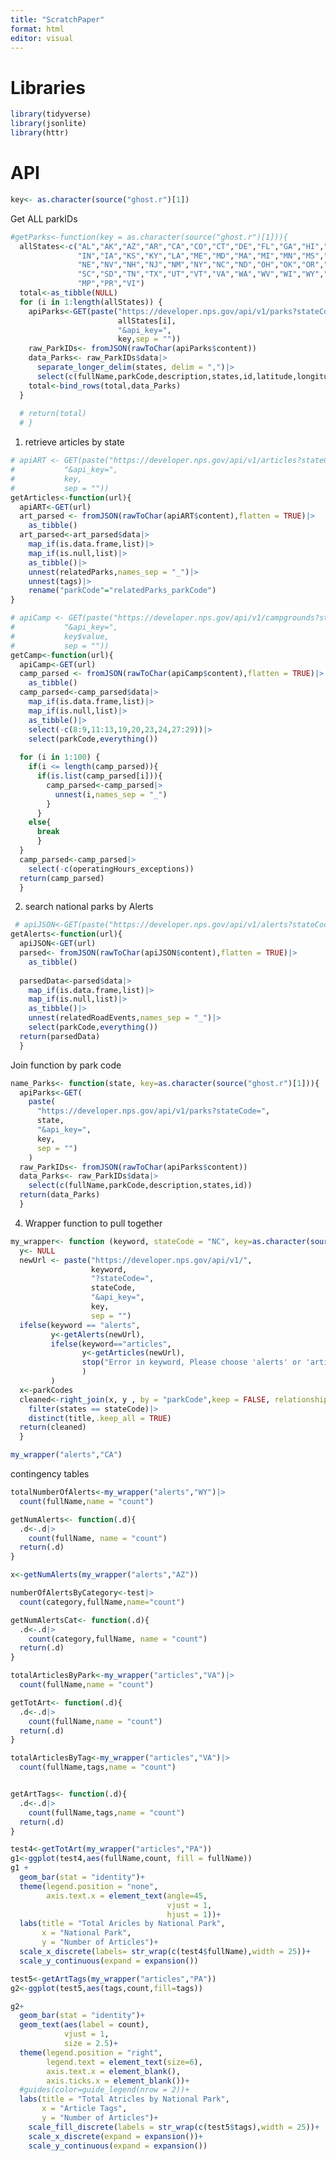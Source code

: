 ```yaml
---
title: "ScratchPaper"
format: html
editor: visual
---
```


# Libraries
```r
library(tidyverse)
library(jsonlite)
library(httr)
```

# API

```r
key<- as.character(source("ghost.r")[1])
```


Get ALL parkIDs

```r
#getParks<-function(key = as.character(source("ghost.r")[1])){
  allStates<-c("AL","AK","AZ","AR","CA","CO","CT","DE","FL","GA","HI","ID","IL",
               "IN","IA","KS","KY","LA","ME","MD","MA","MI","MN","MS","MO","MT",
               "NE","NV","NH","NJ","NM","NY","NC","ND","OH","OK","OR","PA","RI",
               "SC","SD","TN","TX","UT","VT","VA","WA","WV","WI","WY","DC","GU",
               "MP","PR","VI")
  total<-as_tibble(NULL)
  for (i in 1:length(allStates)) {
    apiParks<-GET(paste("https://developer.nps.gov/api/v1/parks?stateCode=",
                        allStates[i],
                        "&api_key=",
                        key,sep = ""))
    raw_ParkIDs<- fromJSON(rawToChar(apiParks$content))
    data_Parks<- raw_ParkIDs$data|>
      separate_longer_delim(states, delim = ",")|>
      select(c(fullName,parkCode,description,states,id,latitude,longitude))
    total<-bind_rows(total,data_Parks)
  }
  
  # return(total)
  # }
```

1. retrieve articles by state 

```r
# apiART <- GET(paste("https://developer.nps.gov/api/v1/articles?stateCode=AZ",
#           "&api_key=",
#           key,
#           sep = ""))
getArticles<-function(url){
  apiART<-GET(url)
  art_parsed <- fromJSON(rawToChar(apiART$content),flatten = TRUE)|>
    as_tibble()
  art_parsed<-art_parsed$data|>
    map_if(is.data.frame,list)|>
    map_if(is.null,list)|>
    as_tibble()|>
    unnest(relatedParks,names_sep = "_")|>
    unnest(tags)|>
    rename("parkCode"="relatedParks_parkCode")
}
```


```r
# apiCamp <- GET(paste("https://developer.nps.gov/api/v1/campgrounds?stateCode=WY",
#           "&api_key=",
#           key$value,
#           sep = ""))
getCamp<-function(url){
  apiCamp<-GET(url)
  camp_parsed <- fromJSON(rawToChar(apiCamp$content),flatten = TRUE)|>
    as_tibble()
  camp_parsed<-camp_parsed$data|>
    map_if(is.data.frame,list)|>
    map_if(is.null,list)|>
    as_tibble()|>
    select(-c(8:9,11:13,19,20,23,24,27:29))|>
    select(parkCode,everything())
  
  for (i in 1:100) {
    if(i <= length(camp_parsed)){
      if(is.list(camp_parsed[i])){
        camp_parsed<-camp_parsed|>
          unnest(i,names_sep = "_")
        }
      }
    else{
      break
      }
  }
  camp_parsed<-camp_parsed|>
    select(-c(operatingHours_exceptions))
  return(camp_parsed)
  }

```



2. search national parks by Alerts

```r

 # apiJSON<-GET(paste("https://developer.nps.gov/api/v1/alerts?stateCode=NC&api_key=",key$value,sep = ""))
getAlerts<-function(url){
  apiJSON<-GET(url)
  parsed<- fromJSON(rawToChar(apiJSON$content),flatten = TRUE)|>
    as_tibble()
  
  parsedData<-parsed$data|>
    map_if(is.data.frame,list)|>
    map_if(is.null,list)|>
    as_tibble()|>
    unnest(relatedRoadEvents,names_sep = "_")|>
    select(parkCode,everything())
  return(parsedData)
  }
```





Join function by park code

```r
name_Parks<- function(state, key=as.character(source("ghost.r")[1])){
  apiParks<-GET(
    paste(
      "https://developer.nps.gov/api/v1/parks?stateCode=",
      state,
      "&api_key=",
      key,
      sep = "")
    )
  raw_ParkIDs<- fromJSON(rawToChar(apiParks$content))
  data_Parks<- raw_ParkIDs$data|>
    select(c(fullName,parkCode,description,states,id))
  return(data_Parks)
  }
```

4. Wrapper function to pull together
```r
my_wrapper<- function (keyword, stateCode = "NC", key=as.character(source("ghost.r")[1]),parkCodes=total){
  y<- NULL
  newUrl <- paste("https://developer.nps.gov/api/v1/",
                  keyword,
                  "?stateCode=",
                  stateCode,
                  "&api_key=",
                  key,
                  sep = "")
  ifelse(keyword == "alerts",
         y<-getAlerts(newUrl),
         ifelse(keyword=="articles",
                y<-getArticles(newUrl),
                stop("Error in keyword, Please choose 'alerts' or 'articles'")
                )
         )
  x<-parkCodes
  cleaned<-right_join(x, y , by = "parkCode",keep = FALSE, relationship = "many-to-many")|>
    filter(states == stateCode)|>
    distinct(title,.keep_all = TRUE)
  return(cleaned)
  }
```

```r
my_wrapper("alerts","CA")
```

contingency tables

```r
totalNumberOfAlerts<-my_wrapper("alerts","WY")|>
  count(fullName,name = "count")

getNumAlerts<- function(.d){
  .d<-.d|>
    count(fullName, name = "count")
  return(.d)
}

x<-getNumAlerts(my_wrapper("alerts","AZ"))

numberOfAlertsByCategory<-test|>
  count(category,fullName,name="count")

getNumAlertsCat<- function(.d){
  .d<-.d|>
    count(category,fullName, name = "count")
  return(.d)
}

totalArticlesByPark<-my_wrapper("articles","VA")|>
  count(fullName,name = "count")

getTotArt<- function(.d){
  .d<-.d|>
    count(fullName,name = "count")
  return(.d)
}

totalArticlesByTag<-my_wrapper("articles","VA")|>
  count(fullName,tags,name = "count")


getArtTags<- function(.d){
  .d<-.d|>
    count(fullName,tags,name = "count")
  return(.d)
}

```

```r

test4<-getTotArt(my_wrapper("articles","PA"))
g1<-ggplot(test4,aes(fullName,count, fill = fullName))
g1 +
  geom_bar(stat = "identity")+  
  theme(legend.position = "none", 
        axis.text.x = element_text(angle=45,
                                   vjust = 1,
                                   hjust = 1))+
  labs(title = "Total Aricles by National Park",
       x = "National Park",
       y = "Number of Articles")+
  scale_x_discrete(labels= str_wrap(c(test4$fullName),width = 25))+
  scale_y_continuous(expand = expansion())

test5<-getArtTags(my_wrapper("articles","PA"))
g2<-ggplot(test5,aes(tags,count,fill=tags))

g2+
  geom_bar(stat = "identity")+
  geom_text(aes(label = count),
            vjust = 1,
            size = 2.5)+
  theme(legend.position = "right",
        legend.text = element_text(size=6),
        axis.text.x = element_blank(),
        axis.ticks.x = element_blank())+
  #guides(color=guide_legend(nrow = 2))+
  labs(title = "Total Atricles by National Park",
       x = "Article Tags",
       y = "Number of Articles")+
    scale_fill_discrete(labels = str_wrap(c(test5$tags),width = 25))+
    scale_x_discrete(expand = expansion())+
    scale_y_continuous(expand = expansion())

```




